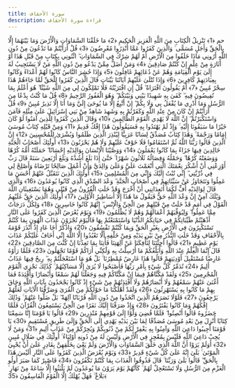 ```yaml
---
title: سورة الأحقاف
description: قراءة سورة الأحقاف
---
```


حم ﴿1﴾ تَنْزِيلُ الْكِتَابِ مِنَ اللَّهِ الْعَزِيزِ الْحَكِيمِ ﴿2﴾ مَا خَلَقْنَا السَّمَاوَاتِ وَالْأَرْضَ وَمَا بَيْنَهُمَا إِلَّا بِالْحَقِّ وَأَجَلٍ مُسَمًّى ۚ وَالَّذِينَ كَفَرُوا عَمَّا أُنْذِرُوا مُعْرِضُونَ ﴿3﴾ قُلْ أَرَأَيْتُمْ مَا تَدْعُونَ مِنْ دُونِ اللَّهِ أَرُونِي مَاذَا خَلَقُوا مِنَ الْأَرْضِ أَمْ لَهُمْ شِرْكٌ فِي السَّمَاوَاتِ ۖ ائْتُونِي بِكِتَابٍ مِنْ قَبْلِ هَٰذَا أَوْ أَثَارَةٍ مِنْ عِلْمٍ إِنْ كُنْتُمْ صَادِقِينَ ﴿4﴾ وَمَنْ أَضَلُّ مِمَّنْ يَدْعُو مِنْ دُونِ اللَّهِ مَنْ لَا يَسْتَجِيبُ لَهُ إِلَىٰ يَوْمِ الْقِيَامَةِ وَهُمْ عَنْ دُعَائِهِمْ غَافِلُونَ ﴿5﴾ وَإِذَا حُشِرَ النَّاسُ كَانُوا لَهُمْ أَعْدَاءً وَكَانُوا بِعِبَادَتِهِمْ كَافِرِينَ ﴿6﴾ وَإِذَا تُتْلَىٰ عَلَيْهِمْ آيَاتُنَا بَيِّنَاتٍ قَالَ الَّذِينَ كَفَرُوا لِلْحَقِّ لَمَّا جَاءَهُمْ هَٰذَا سِحْرٌ مُبِينٌ ﴿7﴾ أَمْ يَقُولُونَ افْتَرَاهُ ۖ قُلْ إِنِ افْتَرَيْتُهُ فَلَا تَمْلِكُونَ لِي مِنَ اللَّهِ شَيْئًا ۖ هُوَ أَعْلَمُ بِمَا تُفِيضُونَ فِيهِ ۖ كَفَىٰ بِهِ شَهِيدًا بَيْنِي وَبَيْنَكُمْ ۖ وَهُوَ الْغَفُورُ الرَّحِيمُ ﴿8﴾ قُلْ مَا كُنْتُ بِدْعًا مِنَ الرُّسُلِ وَمَا أَدْرِي مَا يُفْعَلُ بِي وَلَا بِكُمْ ۖ إِنْ أَتَّبِعُ إِلَّا مَا يُوحَىٰ إِلَيَّ وَمَا أَنَا إِلَّا نَذِيرٌ مُبِينٌ ﴿9﴾ قُلْ أَرَأَيْتُمْ إِنْ كَانَ مِنْ عِنْدِ اللَّهِ وَكَفَرْتُمْ بِهِ وَشَهِدَ شَاهِدٌ مِنْ بَنِي إِسْرَائِيلَ عَلَىٰ مِثْلِهِ فَآمَنَ وَاسْتَكْبَرْتُمْ ۖ إِنَّ اللَّهَ لَا يَهْدِي الْقَوْمَ الظَّالِمِينَ ﴿10﴾ وَقَالَ الَّذِينَ كَفَرُوا لِلَّذِينَ آمَنُوا لَوْ كَانَ خَيْرًا مَا سَبَقُونَا إِلَيْهِ ۚ وَإِذْ لَمْ يَهْتَدُوا بِهِ فَسَيَقُولُونَ هَٰذَا إِفْكٌ قَدِيمٌ ﴿11﴾ وَمِنْ قَبْلِهِ كِتَابُ مُوسَىٰ إِمَامًا وَرَحْمَةً ۚ وَهَٰذَا كِتَابٌ مُصَدِّقٌ لِسَانًا عَرَبِيًّا لِيُنْذِرَ الَّذِينَ ظَلَمُوا وَبُشْرَىٰ لِلْمُحْسِنِينَ ﴿12﴾ إِنَّ الَّذِينَ قَالُوا رَبُّنَا اللَّهُ ثُمَّ اسْتَقَامُوا فَلَا خَوْفٌ عَلَيْهِمْ وَلَا هُمْ يَحْزَنُونَ ﴿13﴾ أُولَٰئِكَ أَصْحَابُ الْجَنَّةِ خَالِدِينَ فِيهَا جَزَاءً بِمَا كَانُوا يَعْمَلُونَ ﴿14﴾ وَوَصَّيْنَا الْإِنْسَانَ بِوَالِدَيْهِ إِحْسَانًا ۖ حَمَلَتْهُ أُمُّهُ كُرْهًا وَوَضَعَتْهُ كُرْهًا ۖ وَحَمْلُهُ وَفِصَالُهُ ثَلَاثُونَ شَهْرًا ۚ حَتَّىٰ إِذَا بَلَغَ أَشُدَّهُ وَبَلَغَ أَرْبَعِينَ سَنَةً قَالَ رَبِّ أَوْزِعْنِي أَنْ أَشْكُرَ نِعْمَتَكَ الَّتِي أَنْعَمْتَ عَلَيَّ وَعَلَىٰ وَالِدَيَّ وَأَنْ أَعْمَلَ صَالِحًا تَرْضَاهُ وَأَصْلِحْ لِي فِي ذُرِّيَّتِي ۖ إِنِّي تُبْتُ إِلَيْكَ وَإِنِّي مِنَ الْمُسْلِمِينَ ﴿15﴾ أُولَٰئِكَ الَّذِينَ نَتَقَبَّلُ عَنْهُمْ أَحْسَنَ مَا عَمِلُوا وَنَتَجَاوَزُ عَنْ سَيِّئَاتِهِمْ فِي أَصْحَابِ الْجَنَّةِ ۖ وَعْدَ الصِّدْقِ الَّذِي كَانُوا يُوعَدُونَ ﴿16﴾ وَالَّذِي قَالَ لِوَالِدَيْهِ أُفٍّ لَكُمَا أَتَعِدَانِنِي أَنْ أُخْرَجَ وَقَدْ خَلَتِ الْقُرُونُ مِنْ قَبْلِي وَهُمَا يَسْتَغِيثَانِ اللَّهَ وَيْلَكَ آمِنْ إِنَّ وَعْدَ اللَّهِ حَقٌّ فَيَقُولُ مَا هَٰذَا إِلَّا أَسَاطِيرُ الْأَوَّلِينَ ﴿17﴾ أُولَٰئِكَ الَّذِينَ حَقَّ عَلَيْهِمُ الْقَوْلُ فِي أُمَمٍ قَدْ خَلَتْ مِنْ قَبْلِهِمْ مِنَ الْجِنِّ وَالْإِنْسِ ۖ إِنَّهُمْ كَانُوا خَاسِرِينَ ﴿18﴾ وَلِكُلٍّ دَرَجَاتٌ مِمَّا عَمِلُوا ۖ وَلِيُوَفِّيَهُمْ أَعْمَالَهُمْ وَهُمْ لَا يُظْلَمُونَ ﴿19﴾ وَيَوْمَ يُعْرَضُ الَّذِينَ كَفَرُوا عَلَى النَّارِ أَذْهَبْتُمْ طَيِّبَاتِكُمْ فِي حَيَاتِكُمُ الدُّنْيَا وَاسْتَمْتَعْتُمْ بِهَا فَالْيَوْمَ تُجْزَوْنَ عَذَابَ الْهُونِ بِمَا كُنْتُمْ تَسْتَكْبِرُونَ فِي الْأَرْضِ بِغَيْرِ الْحَقِّ وَبِمَا كُنْتُمْ تَفْسُقُونَ ﴿20﴾ وَاذْكُرْ أَخَا عَادٍ إِذْ أَنْذَرَ قَوْمَهُ بِالْأَحْقَافِ وَقَدْ خَلَتِ النُّذُرُ مِنْ بَيْنِ يَدَيْهِ وَمِنْ خَلْفِهِ أَلَّا تَعْبُدُوا إِلَّا اللَّهَ إِنِّي أَخَافُ عَلَيْكُمْ عَذَابَ يَوْمٍ عَظِيمٍ ﴿21﴾ قَالُوا أَجِئْتَنَا لِتَأْفِكَنَا عَنْ آلِهَتِنَا فَأْتِنَا بِمَا تَعِدُنَا إِنْ كُنْتَ مِنَ الصَّادِقِينَ ﴿22﴾ قَالَ إِنَّمَا الْعِلْمُ عِنْدَ اللَّهِ وَأُبَلِّغُكُمْ مَا أُرْسِلْتُ بِهِ وَلَٰكِنِّي أَرَاكُمْ قَوْمًا تَجْهَلُونَ ﴿23﴾ فَلَمَّا رَأَوْهُ عَارِضًا مُسْتَقْبِلَ أَوْدِيَتِهِمْ قَالُوا هَٰذَا عَارِضٌ مُمْطِرُنَا ۚ بَلْ هُوَ مَا اسْتَعْجَلْتُمْ بِهِ ۖ رِيحٌ فِيهَا عَذَابٌ أَلِيمٌ ﴿24﴾ تُدَمِّرُ كُلَّ شَيْءٍ بِأَمْرِ رَبِّهَا فَأَصْبَحُوا لَا يُرَىٰ إِلَّا مَسَاكِنُهُمْ ۚ كَذَٰلِكَ نَجْزِي الْقَوْمَ الْمُجْرِمِينَ ﴿25﴾ وَلَقَدْ مَكَّنَّاهُمْ فِيمَا إِنْ مَكَّنَّاكُمْ فِيهِ وَجَعَلْنَا لَهُمْ سَمْعًا وَأَبْصَارًا وَأَفْئِدَةً فَمَا أَغْنَىٰ عَنْهُمْ سَمْعُهُمْ وَلَا أَبْصَارُهُمْ وَلَا أَفْئِدَتُهُمْ مِنْ شَيْءٍ إِذْ كَانُوا يَجْحَدُونَ بِآيَاتِ اللَّهِ وَحَاقَ بِهِمْ مَا كَانُوا بِهِ يَسْتَهْزِئُونَ ﴿26﴾ وَلَقَدْ أَهْلَكْنَا مَا حَوْلَكُمْ مِنَ الْقُرَىٰ وَصَرَّفْنَا الْآيَاتِ لَعَلَّهُمْ يَرْجِعُونَ ﴿27﴾ فَلَوْلَا نَصَرَهُمُ الَّذِينَ اتَّخَذُوا مِنْ دُونِ اللَّهِ قُرْبَانًا آلِهَةً ۖ بَلْ ضَلُّوا عَنْهُمْ ۚ وَذَٰلِكَ إِفْكُهُمْ وَمَا كَانُوا يَفْتَرُونَ ﴿28﴾ وَإِذْ صَرَفْنَا إِلَيْكَ نَفَرًا مِنَ الْجِنِّ يَسْتَمِعُونَ الْقُرْآنَ فَلَمَّا حَضَرُوهُ قَالُوا أَنْصِتُوا ۖ فَلَمَّا قُضِيَ وَلَّوْا إِلَىٰ قَوْمِهِمْ مُنْذِرِينَ ﴿29﴾ قَالُوا يَا قَوْمَنَا إِنَّا سَمِعْنَا كِتَابًا أُنْزِلَ مِنْ بَعْدِ مُوسَىٰ مُصَدِّقًا لِمَا بَيْنَ يَدَيْهِ يَهْدِي إِلَى الْحَقِّ وَإِلَىٰ طَرِيقٍ مُسْتَقِيمٍ ﴿30﴾ يَا قَوْمَنَا أَجِيبُوا دَاعِيَ اللَّهِ وَآمِنُوا بِهِ يَغْفِرْ لَكُمْ مِنْ ذُنُوبِكُمْ وَيُجِرْكُمْ مِنْ عَذَابٍ أَلِيمٍ ﴿31﴾ وَمَنْ لَا يُجِبْ دَاعِيَ اللَّهِ فَلَيْسَ بِمُعْجِزٍ فِي الْأَرْضِ وَلَيْسَ لَهُ مِنْ دُونِهِ أَوْلِيَاءُ ۚ أُولَٰئِكَ فِي ضَلَالٍ مُبِينٍ ﴿32﴾ أَوَلَمْ يَرَوْا أَنَّ اللَّهَ الَّذِي خَلَقَ السَّمَاوَاتِ وَالْأَرْضَ وَلَمْ يَعْيَ بِخَلْقِهِنَّ بِقَادِرٍ عَلَىٰ أَنْ يُحْيِيَ الْمَوْتَىٰ ۚ بَلَىٰ إِنَّهُ عَلَىٰ كُلِّ شَيْءٍ قَدِيرٌ ﴿33﴾ وَيَوْمَ يُعْرَضُ الَّذِينَ كَفَرُوا عَلَى النَّارِ أَلَيْسَ هَٰذَا بِالْحَقِّ ۖ قَالُوا بَلَىٰ وَرَبِّنَا ۚ قَالَ فَذُوقُوا الْعَذَابَ بِمَا كُنْتُمْ تَكْفُرُونَ ﴿34﴾ فَاصْبِرْ كَمَا صَبَرَ أُولُو الْعَزْمِ مِنَ الرُّسُلِ وَلَا تَسْتَعْجِلْ لَهُمْ ۚ كَأَنَّهُمْ يَوْمَ يَرَوْنَ مَا يُوعَدُونَ لَمْ يَلْبَثُوا إِلَّا سَاعَةً مِنْ نَهَارٍ ۚ بَلَاغٌ ۚ فَهَلْ يُهْلَكُ إِلَّا الْقَوْمُ الْفَاسِقُونَ ﴿35﴾
